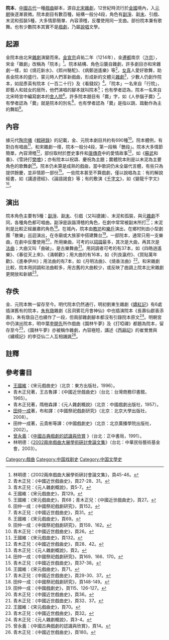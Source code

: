 '''院本'''，[[中國古代|中國古代]]一種[[戲曲|戲曲]]腳本，源自[[北宋|北宋]][[雜劇|雜劇]]，12世紀時流行於[[金國|金國]]境內，入[[元朝|元朝]]後逐漸衰微。院本劇目有數百種，結構一般分4段，角色有[[副淨|副淨]]、副[[末|末]]、引戲、末泥和孤裝5種，大多情節簡單、內容滑稽，反覆使用同一支曲。部份院本兼有歌舞。也有少數院本其實不是[[戲劇|戲劇]]，乃屬[[說唱|說唱]]文學。

==起源==
金院本由北宋[[雜劇|雜劇]]演變而來。[[金宣宗|金宣宗]]貞祐二年（1214年），金[[遷都|遷都]]南京（[[汴京|汴京]]），宋金「雜劇」改稱為「院本」<ref name="中華民俗藝術基金會2003">林明德：《2002兩岸戲曲大展學術硏討會論文集》，頁45-46。</ref>。院本結構、角色沿襲自雜劇，許多劇目亦和宋雜劇一樣，如《燒花新水》、《熙州駱駝》、《病鄭逍遙樂》等<ref>青木正兒：《中國近世戲曲史》，頁27-28、31。</ref>，[[女真|女真]]人愛好歌舞，助長金院本的盛行。蒙元時人們革新戲曲，形成新的文體元[[雜劇|雜劇]]<ref>青木正兒：《元人雜劇概說》，頁5-7。</ref>，少數人仍創作院本，如屈彥英有院本《一百二十行》及《看錢奴》<ref>王國維：《宋元戲曲史》，頁129。</ref>。「院本」一名來自「行院」，即藝人和妓女的居所，他們演唱的腳本就叫院本<ref>王國維：《宋元戲曲史》，頁68；青木正兒：《中國近世戲曲史》，頁27。</ref>；也有學者認為，院本一名來自北宋時宮中編寫劇本的[[舍人院|舍人院]]<ref>田仲一成：《中國祭祀戲劇研究》，頁152。</ref>。許多院本題目有「爨」字，如《人參腦子爨》<ref>青木正兒：《中國近世戲曲史》，頁31。</ref>。有學者認為「爨」就是院本的別名<ref>王國維：《宋元戲曲史》，頁69。</ref>，也有學者認為「爨」是指以跳、踏動作為主的舞蹈<ref>田仲一成：《中國祭祀戲劇研究》，頁159、162。</ref>。

==內容==
據元代[[陶宗儀|陶宗儀]]《[[輟耕錄|輟耕錄]]》的記載，金、元院本劇目共約有690種<ref>青木正兒：《中國近世戲曲史》，頁26。</ref>。院本體例，有對白有唱曲<ref>王國維：《宋元戲曲史》，頁132。</ref>，和宋雜劇一樣，院本一般分4段，第一段稱「艷段」。院本大多情節簡單，內容滑稽<ref>青木正兒：《中國近世戲曲史》，頁28、42。</ref>，部份取材於歷史事件和[[唐傳奇|唐傳奇]]中的愛情故事<ref>青木正兒：《元人雜劇概說》，頁2。</ref>，如《[[蘇武|蘇武]]和番》、《雪詩打[[樊噲|樊噲]]》；亦有院本以祝頌、慶祝為主題；爨體院本則是以末泥為主要角色的歌舞劇<ref>田仲一成：《中國祭祀戲劇研究》，頁169、166、170。</ref>。院本仍未算是成熟的戲曲，當中歌詞仍未全屬代言體，有些只為提供餘慶，並非情節一部份<ref>青木正兒：《中國近世戲曲史》，頁37-38。</ref>。一些院本甚至不算戲劇，僅以說唱為主：有的解說經書，如《講道德經》、《論語謁食》等；有的敷演《[[千字文|千字文]]》，如《變龍千字文》<ref>王國維：《宋元戲曲史》，頁71。</ref>。

==演出==
院本角色主要有5種：[[副淨|副淨]]、副[[末|末]]、引戲（又叫捷譏）、末泥和孤裝，與元[[雜劇|雜劇]]不同，各種角色都可唱曲。副淨是詼諧滑稽的角色，在劇中常常被副末所打<ref>青木正兒：《中國近世戲曲史》，頁29-30、37。</ref>；末泥則是比較正經嚴肅的角色<ref>田仲一成：《中國祭祀戲劇研究》，頁148-149。</ref>。在城內，院本由[[教坊|教坊]]和[[樂戶|樂戶]]演出，在鄉村則由小型劇團「散樂」巡迴演出，在寺廟或大族家中搭建舞台<ref>田仲一成：《中國戲劇史》，頁115、126-127。</ref>。一部院本，通常只用一支樂曲，在劇中反覆使用<ref>青木正兒：《中國近世戲曲史》，頁36。</ref>，所用樂曲，可考的以[[詞調|詞調]]最多，其次是大曲，再其次是[[法曲|法曲]]；大曲又叫「曲破」，是古樂舞曲<ref>青木正兒：《中國近世戲曲史》，頁32、37。</ref>。用詞調者可考的有37本，如《四皓逍遙樂》、《春從天上來》、《滿朝歡》；用大曲的有16本，如《列良瀛府》、《賀貼萬年歡》、《進奉伊州》；用法曲的有7本，如《月明法曲》、《燒香法曲》<ref>王國維：《宋元戲曲史》，頁70。</ref>。和宋雜劇比較，院本用詞調和法曲較多，用古舊的大曲較少，或反映了曲調上院本比宋雜劇更開放和新穎<ref>青木正兒：《中國近世戲曲史》，頁32。</ref>。

==存佚==
金、元院本無一留存至今。明代院本仍然通行，明初劉東生雜劇《[[嬌紅記|嬌紅記]]》有6處插演舊有的院本，[[朱有燉|朱有燉]]雜劇《呂洞賓花月會神仙》中也插演院本《長壽仙獻香添壽》，朱有燉自己也續作了一段，但兩部雜劇腳本都沒有引錄院本原文<ref>青木正兒：《元人雜劇概說》，頁3-4。</ref>。明朝宮中仍演出院本，明中葉[[李開先|李開先]]所作戲曲《園林午夢》及《打啞禪》都題為院本，留存至今<ref>曾永義：《中國古典戲劇的認識與欣賞》，頁14。</ref>，《園林午夢》亦被稱作雜劇，內容極短，講述《[[西廂記|西廂記]]》的崔鶯鶯與《繡襦記》的李亞仙二人互相譏諷<ref>青木正兒：《中國近世戲曲史》，頁180。</ref>。

==註釋==
{{reflist|2}}

==參考書目==
*[[王國維|王國維]]：《宋元戲曲史》（北京：東方出版社，1996）。
*青木正兒著，王古魯譯：《中國近世戲曲史》（台北：台灣商務印書館，1965）。
*青木正兒著，隋樹森譯：《元人雜劇概說》（北京：中國戲劇出版社，1957）。
*[[田仲一成|田仲一成]]著，布和譯：《中國祭祀戲劇研究》（北京：北京大學出版社，2008）。
*田仲一成著，云貴彬等譯：《中國戲劇史》（北京：北京廣播學院出版社，2002）。
*[[曾永義|曾永義]]：《[http://books.google.com.hk/books?id=4NqQo0NyVPwC&pg=RA1-PA74&lpg=RA1-PA74&dq=%E6%9B%BE%E6%B0%B8%E7%BE%A9%E9%99%A2%E6%9C%AC&source=bl&ots=EsA3KeB5B_&sig=UWpVAICG_jB9aWOCg8X4qs9obMI&hl=zh-TW&sa=X&ei=IJsIVJbHDNOC8gWj14L4Cw&ved=0CCQQ6AEwATgU#v=onepage&q=%E6%9B%BE%E6%B0%B8%E7%BE%A9%E9%99%A2%E6%9C%AC&f=false 中國古典戲劇的認識與欣賞] {{Wayback|url=http://books.google.com.hk/books?id=4NqQo0NyVPwC&pg=RA1-PA74&lpg=RA1-PA74&dq=%E6%9B%BE%E6%B0%B8%E7%BE%A9%E9%99%A2%E6%9C%AC&source=bl&ots=EsA3KeB5B_&sig=UWpVAICG_jB9aWOCg8X4qs9obMI&hl=zh-TW&sa=X&ei=IJsIVJbHDNOC8gWj14L4Cw&ved=0CCQQ6AEwATgU#v=onepage&q=%E6%9B%BE%E6%B0%B8%E7%BE%A9%E9%99%A2%E6%9C%AC&f=false |date=20140906155446 }}》（台北：正中書局，1991）。
*林明德：《[http://books.google.com/books?id=w4A8sYwaWNUC&pg=PA45  2002兩岸戲曲大展學術硏討會論文集]》（台北：中華民俗藝術基金會，2003）。
[[Category:戲曲|Category:戲曲]]
[[Category:中国戏剧史|Category:中国戏剧史]]
[[Category:中国文學史|Category:中国文學史]]